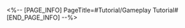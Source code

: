 <%-- [PAGE_INFO]
PageTitle=#Tutorial/Gameplay Tutorial#
[END_PAGE_INFO] --%>
{{Tutorial
|sort      = 982006
|title     = Gameplay Tutorial
|subtitle  = 
|type      = 
|about     = 
|image1    = Tutorial Gameplay Tutorial 1.png{{subst:void|<!--$UPLOAD:<<SpriteOutput/TutorialPic/TutorialPage_982006.png>-<Tutorial Gameplay Tutorial 1.png>-<Tutorial Files>>-->}}
|text1     = Colliding with a {{Color|h|nobold=1|Spiky Wall}} deals {{Color|h|nobold=1|3}} DMG to the baby seal.
|image2    = Tutorial Gameplay Tutorial 2.png{{subst:void|<!--$UPLOAD:<<SpriteOutput/TutorialPic/TutorialPage_982007.png>-<Tutorial Gameplay Tutorial 2.png>-<Tutorial Files>>-->}}
|text2     = A baby seal that collides with a {{Color|h|nobold=1|Floatie}} increases {{Color|h|nobold=1|SPD}}, and gains {{Color|h|nobold=1|1}} ATK for the current round.
|image3    = Tutorial Gameplay Tutorial 3.png{{subst:void|<!--$UPLOAD:<<SpriteOutput/TutorialPic/TutorialPage_982001.png>-<Tutorial Gameplay Tutorial 3.png>-<Tutorial Files>>-->}}
|text3     = {{Color|h|nobold=1|Drag}} a baby seal to launch it. Colliding with enemies deals damage based on {{Color|h|nobold=1|ATK}}.
|image4    = Tutorial Gameplay Tutorial 4.png{{subst:void|<!--$UPLOAD:<<SpriteOutput/TutorialPic/TutorialPage_982002.png>-<Tutorial Gameplay Tutorial 4.png>-<Tutorial Files>>-->}}
|text4     = Each baby seal has different {{Color|h|nobold=1|abilities}} &mdash; using them wisely is key to victory.
|image5    = Tutorial Gameplay Tutorial 5.png{{subst:void|<!--$UPLOAD:<<SpriteOutput/TutorialPic/TutorialPage_982003.png>-<Tutorial Gameplay Tutorial 5.png>-<Tutorial Files>>-->}}
|text5     = Each seal can take action 1 time per round. At the start of a new round, {{Color|h|nobold=1|the player who goes first is swapped}}.
|image6    = Tutorial Gameplay Tutorial 6.png{{subst:void|<!--$UPLOAD:<<SpriteOutput/TutorialPic/TutorialPage_982005.png>-<Tutorial Gameplay Tutorial 6.png>-<Tutorial Files>>-->}}
|text6     = Defeat enemy seals to earn {{Color|h|nobold=1|points}} &mdash; reach the maximum score to win.
}}